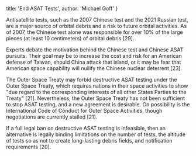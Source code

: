 
  title: 'End ASAT Tests',
  author: 'Michael Goff'
}


Antisatellite tests, such as the 2007 Chinese test and the 2021 Russian test, are a major source of orbital debris and a risk to future orbital activities. As of 2007, the Chinese test alone was responsible for over 10% of the large pieces (at least 10 centimeters) of orbital debris [29].

Experts debate the motivation behind the Chinese test and Chinese ASAT pursuits. Their goal may be to increase the cost and risk for an American defense of Taiwan, should China attack that island, or it may be fear that American space capability will nullify the Chinese nuclear deterrent [23].

The Outer Space Treaty may forbid destructive ASAT testing under the Outer Space Treaty, which requires nations in their space activities to show "due regard to the corresponding interests of all other States Parties to the Treaty" [21]. Nevertheless, the Outer Space Treaty has not been sufficient to stop ASAT testing, and a new agreement is desirable. On possibility is the International Code of Conduct for Outer Space Activities, though negotiations are currently stalled [21].

If a full legal ban on destructive ASAT testing is infeasible, then an alternative is legally binding limitations on the number of tests, the altitude of tests so as not to create long-lasting debris fields, and notification requirements [20].

